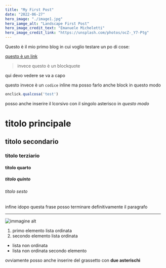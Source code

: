 ```yaml
---
title: "My First Post"
date: "2022-06-27"
hero_image: "./image1.jpg"
hero_iamge_alt: "Landscape First Post"
hero_image_credit_text: "Emanuele Micheletti"
hero_image_credit_link: "https://unsplash.com/photos/ocZ-_Y7-Ptg"
---
```


Questo è il mio primo blog in cui voglio testare un po di cose:

[questo è un link](https://www.emanuelemicheletti.com)

> invece questo è un blockquote

qui devo vedere se va a capo

questo invece è un `codice` inline ma posso farlo anche block in questo modo
```js
onclick.qualcosa('test')
```
posso anche inserire il lcorsivo con il singolo asterisco in *questo modo*

# titolo principale

## titolo secondario

### titolo terziario

#### titolo quarto

##### titolo quinto

###### titolo sesto

infine idopo questa frase posso terminare definitivamente il paragrafo

***

![immagine alt](/icon.png "titolo")

1. primo elemento lista ordinata
2. secondo elemento lista ordinata

* lista non ordinata
* lista non ordinata secondo elemento

ovviamente posso anche inserire del grassetto con **due asterischi**


